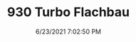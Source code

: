 ---
width: 2000
height: 1333
title: 930 Turbo Flachbau
description: 930 Turbo Flachbau with Lipstick Red interior.
date: 6/23/2021 7:02:50 PM
cameraMake: Sony
cameraModel: ILCE-7M3
lens: 50mm F1.4 DG HSM | Art 018
settingsfStop: f/1.4
settingsISO: ISO 500
settingsShutter: 1/320
settingsFocalLength: 50 mm
---